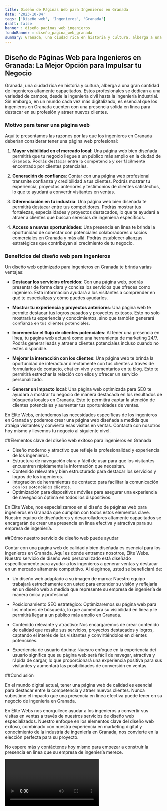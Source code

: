 ```yaml
---
title: Diseño de Páginas Web para Ingenieros en Granada
date: '2023-10-04'
tags: ['Diseño web', 'Ingenieros', 'Granada']
draft: false
banner : diseño_paginas_web_ingenieros
fondoBanner : diseño_pagina_web_granada
summary: Granada, una ciudad rica en historia y cultura, alberga a una gran cantidad de ingenieros altamente capacitados. Estos profesionales se dedican a una variedad de campos, desde la ingeniería civil hasta la ingeniería industrial. Sin embargo, en un mundo cada vez más digitalizado, es esencial que los ingenieros en Granada cuenten con una presencia sólida en línea para destacar en su profesión y atraer nuevos clientes.
---
```


## Diseño de Páginas Web para Ingenieros en Granada: La Mejor Opción para Impulsar tu Negocio

Granada, una ciudad rica en historia y cultura, alberga a una gran cantidad de ingenieros altamente capacitados. Estos profesionales se dedican a una variedad de campos, desde la ingeniería civil hasta la ingeniería industrial. Sin embargo, en un mundo cada vez más digitalizado, es esencial que los ingenieros en Granada cuenten con una presencia sólida en línea para destacar en su profesión y atraer nuevos clientes.

### Motivo para tener una página web
Aquí te presentamos las razones por las que los ingenieros en Granada deberían considerar tener una página web profesional:

1. **Mayor visibilidad en el mercado local**: Una página web bien diseñada permitirá que tu negocio llegue a un público más amplio en la ciudad de Granada. Podrás destacar entre la competencia y ser fácilmente encontrado por clientes potenciales.

2. **Generación de confianza**: Contar con una página web profesional transmite confianza y credibilidad a tus clientes. Podrás mostrar tu experiencia, proyectos anteriores y testimonios de clientes satisfechos, lo que te ayudará a convertir visitantes en ventas.

3. **Diferenciación en tu industria**: Una página web bien diseñada te permitirá destacar entre tus competidores. Podrás mostrar tus fortalezas, especialidades y proyectos destacados, lo que te ayudará a atraer a clientes que buscan servicios de ingeniería específicos.

4. **Acceso a nuevas oportunidades**: Una presencia en línea te brinda la oportunidad de conectar con potenciales colaboradores o socios comerciales en Granada y más allá. Podrás establecer alianzas estratégicas que contribuyan al crecimiento de tu negocio.

### Beneficios del diseño web para ingenieros
Un diseño web optimizado para ingenieros en Granada te brinda varias ventajas:

- **Destacar los servicios ofrecidos**: Con una página web, podrás presentar de forma clara y concisa los servicios que ofreces como ingeniero. Esta información ayudará a los visitantes a comprender en qué te especializas y cómo puedes ayudarles.

- **Mostrar tu experiencia y proyectos anteriores**: Una página web te permite destacar tus logros pasados y proyectos exitosos. Esto no solo mostrará tu experiencia y conocimientos, sino que también generará confianza en tus clientes potenciales.

- **Incrementar el flujo de clientes potenciales**: Al tener una presencia en línea, tu página web actuará como una herramienta de marketing 24/7. Podrás generar leads y atraer a clientes potenciales incluso cuando no estés disponible.

- **Mejorar la interacción con los clientes**: Una página web te brinda la oportunidad de interactuar directamente con tus clientes a través de formularios de contacto, chat en vivo y comentarios en tu blog. Esto te permitirá estrechar la relación con ellos y ofrecer un servicio personalizado.

- **Generar un impacto local**: Una página web optimizada para SEO te ayudará a mostrar tu negocio de manera destacada en los resultados de búsqueda locales en Granada. Esto te permitirá captar la atención de clientes potenciales y aumentar tus oportunidades de ventas.

En Élite Webs, entendemos las necesidades específicas de los ingenieros en Granada y podemos crear una página web diseñada a medida que atraiga visitantes y convierta esas visitas en ventas. Contacta con nosotros hoy mismo y llevemos tu negocio al siguiente nivel.

<GifSeo />

<Cta />

##Elementos clave del diseño web exitoso para ingenieros en Granada

- Diseño moderno y atractivo que refleje la profesionalidad y experiencia de los ingenieros.
- Estructura de navegación clara y fácil de usar para que los visitantes encuentren rápidamente la información que necesitan.
- Contenido relevante y bien estructurado para destacar los servicios y logros de los ingenieros.
- Integración de herramientas de contacto para facilitar la comunicación con los potenciales clientes.
- Optimización para dispositivos móviles para asegurar una experiencia de navegación óptima en todos los dispositivos.

En Élite Webs, nos especializamos en el diseño de páginas web para ingenieros en Granada que cumplan con todos estos elementos clave. Nuestro equipo de diseñadores y desarrolladores altamente capacitados se encargarán de crear una presencia en línea efectiva y atractiva para su empresa de ingeniería.

##Cómo nuestro servicio de diseño web puede ayudar

Contar con una página web de calidad y bien diseñada es esencial para los ingenieros en Granada. Aquí es donde entramos nosotros, Élite Webs. Nuestro servicio de diseño web personalizado está diseñado específicamente para ayudar a los ingenieros a generar ventas y destacar en un mercado altamente competitivo. Al elegirnos, usted se beneficiará de:

- Un diseño web adaptado a su imagen de marca: Nuestro equipo trabajará estrechamente con usted para entender su visión y reflejarla en un diseño web a medida que represente su empresa de ingeniería de manera única y profesional.

- Posicionamiento SEO estratégico: Optimizaremos su página web para los motores de búsqueda, lo que aumentará su visibilidad en línea y le permitirá llegar a un público más amplio en Granada.

- Contenido relevante y atractivo: Nos encargaremos de crear contenido de calidad que resalte sus servicios, proyectos destacados y logros, captando el interés de los visitantes y convirtiéndolos en clientes potenciales.

- Experiencia de usuario óptima: Nuestro enfoque en la experiencia del usuario significa que su página web será fácil de navegar, atractiva y rápida de cargar, lo que proporcionará una experiencia positiva para sus visitantes y aumentará las posibilidades de conversión en ventas.

##Conclusión

En el mundo digital actual, tener una página web de calidad es esencial para destacar entre la competencia y atraer nuevos clientes. Nunca subestime el impacto que una presencia en línea efectiva puede tener en su negocio de ingeniería en Granada.

En Élite Webs nos enorgullece ayudar a los ingenieros a convertir sus visitas en ventas a través de nuestros servicios de diseño web especializados. Nuestro enfoque en los elementos clave del diseño web exitoso, combinado con nuestra experiencia en marketing digital y conocimiento de la industria de ingeniería en Granada, nos convierte en la elección perfecta para su proyecto.

No espere más y contáctenos hoy mismo para empezar a construir la presencia en línea que su empresa de ingeniería merece.

<Video />

<CtaBot job='Ingenieros' city='Granada'/>

<Gmaps query='Granada+españa+maps' />